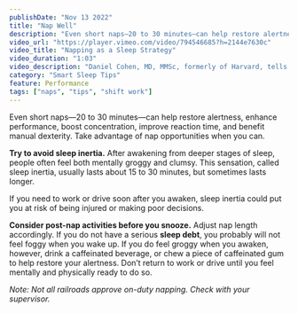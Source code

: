 ```yaml
---
publishDate: "Nov 13 2022"
title: "Nap Well"
description: "Even short naps—20 to 30 minutes—can help restore alertness, enhance performance, boost concentration, improve reaction time, and benefit manual dexterity."
video_url: "https://player.vimeo.com/video/794546685?h=2144e7630c"
video_title: "Napping as a Sleep Strategy"
video_duration: "1:03"
video_description: "Daniel Cohen, MD, MMSc, formerly of Harvard, tells how to make naps part of your sleep plans."
category: "Smart Sleep Tips"
feature: Performance
tags: ["naps", "tips", "shift work"]
---
```


Even short naps—20 to 30 minutes—can help restore alertness, enhance performance, boost concentration, improve reaction time, and benefit manual dexterity. Take advantage of nap opportunities when you can.

**Try to avoid sleep inertia.** After awakening from deeper stages of sleep, people often feel both mentally groggy and clumsy. This sensation, called sleep inertia, usually lasts about 15 to 30 minutes, but sometimes lasts longer.

If you need to work or drive soon after you awaken, sleep inertia could put you at risk of being injured or making poor decisions.

**Consider post-nap activities before you snooze.** Adjust nap length accordingly. If you do not have a serious **sleep debt**, you probably will not feel foggy when you wake up. If you do feel groggy when you awaken, however, drink a caffeinated beverage, or chew a piece of caffeinated gum to help restore your alertness. Don’t return to work or drive until you feel mentally and physically ready to do so.

_Note: Not all railroads approve on-duty napping. Check with your supervisor._